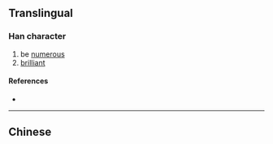 {{character info/new}}
{{also|奐}}
==Translingual==

===Han character===
{{Han char|rn=37|rad=大|as=04|sn=7|four=|canj=NBK,XNBK|ids=⿳⺈冂大}}

# be [[numerous]]
# [[brilliant]]

====References====
* {{Han ref|kx=0250.161|hdz=10530.030|uh=5942|ud=22850}}

----

==Chinese==
{{zh-see|奐}}